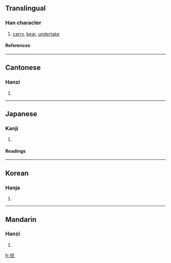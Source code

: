 {{see|擔}}

==Translingual==
===Han character===
{{Han char|rn=64|rad=手|as=05|sn=8|four=|canj=手日一 (QAM)}}
# [[carry]], [[bear]], [[undertake]]
====References====
{{Han ref|kx=0424.190|dkj=11941|dj=0772.150|hdz=31851.040|uh=62C5|ud=25285}}
----
==Cantonese==
===Hanzi===
{{yue-hanzi|jyut=|y=daam1}}
# {{defn|Cantonese}}
----
==Japanese==
===Kanji===
{{ja-kanji|grade=|rs=手05}}
# {{defn|Japanese}} 
====Readings====
{{ja-readings|on=[[たん]] (tan)|kun=[[になう]] (ninau), [[かつぐ]] (katsugu)}}
----
==Korean==
===Hanja===
{{ko-hanja|hangeul=단|eumhun=|rv=dan|mr=tan|y=tan}}
# {{defn|Korean}}
----
==Mandarin==
===Hanzi===
{{cmn-hanzi|tra=擔|pin=[[dàn]] (dan4)|wg=tan<sup>4</sup>}}
# {{defn|Mandarin}}

[[fr:担]]